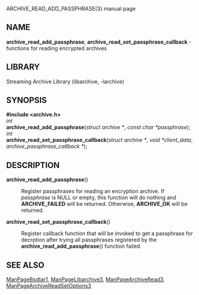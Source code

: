 ARCHIVE_READ_ADD_PASSPHRASE(3) manual page 
== NAME == 
'''archive_read_add_passphrase''', 
'''archive_read_set_passphrase_callback''' 
- functions for reading encrypted archives 
== LIBRARY == 
Streaming Archive Library (libarchive, -larchive) 
== SYNOPSIS == 
'''<nowiki>#include <archive.h></nowiki>''' 
<br> 
''int'' 
<br> 
'''archive_read_add_passphrase'''(''struct archive *'', ''const char *passphrase''); 
<br> 
''int'' 
<br> 
'''archive_read_set_passphrase_callback'''(''struct archive *'', ''void *client_data'', ''archive_passphrase_callback *''); 
== DESCRIPTION == 
<dl> 
<dt>'''archive_read_add_passphrase'''()</dt><dd> 
Register passphrases for reading an encryption archive. 
If 
''passphrase'' 
is 
NULL 
or empty, this function will do nothing and 
'''ARCHIVE_FAILED''' 
will be returned. 
Otherwise, 
'''ARCHIVE_OK''' 
will be returned.  
</dd><dt>'''archive_read_set_passphrase_callback'''()</dt><dd> 
Register callback function that will be invoked to get a passphrase  
for decrption after trying all passphrases registered by the 
'''archive_read_add_passphrase'''() 
function failed. 
</dd></dl> 
== SEE ALSO == 
[[ManPageBsdtar1]], 
[[ManPageLibarchive3]], 
[[ManPageArchiveRead3]], 
[[ManPageArchiveReadSetOptions3]] 
